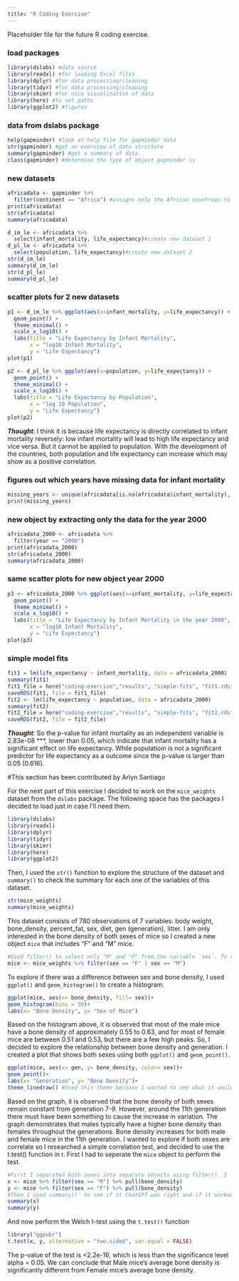 ```yaml
---
title: "R Coding Exercise"
---
```


Placeholder file for the future R coding exercise.

### load packages

```r
library(dslabs) #data source
library(readxl) #for loading Excel files
library(dplyr) #for data processing/cleaning
library(tidyr) #for data processing/cleaning
library(skimr) #for nice visualization of data 
library(here) #to set paths
library(ggplot2) #figures
```

### data from dslabs package

```r
help(gapminder) #look at help file for gapminder data
str(gapminder) #get an overview of data structure
summary(gapminder) #get a summary of data
class(gapminder) #determine the type of object gapminder is
```

### new datasets

```r
africadata <- gapminder %>%
  filter(continent == "Africa") #assigns only the African countries to a new object/variable called africadata
print(africadata)
str(africadata) 
summary(africadata)
```

```r
d_im_le <- africadata %>%
  select(infant_mortality, life_expectancy)#create new dataset 1
d_pl_le <- africadata %>%
  select(population, life_expectancy)#create new dataset 2
str(d_im_le) 
summary(d_im_le)
str(d_pl_le) 
summary(d_pl_le)
```

### scatter plots for 2 new datasets

```r
p1 <- d_im_le %>% ggplot(aes(x=infant_mortality, y=life_expectancy)) + 
  geom_point() +
  theme_minimal() +
  scale_x_log10() +
  labs(title = "Life Expectancy by Infant Mortality",
       x = "log10 Infant Mortality",
       y = "Life Expectancy")
plot(p1)
```

```r
p2 <- d_pl_le %>% ggplot(aes(x=population, y=life_expectancy)) + 
  geom_point() +
  theme_minimal() +
  scale_x_log10() +
  labs(title = "Life Expectancy by Population",
       x = "log 10 Population",
       y = "Life Expectancy")
plot(p2)
```

***Thought***: I think it is because life expectancy is directly correlated to infant mortality reversely: low infant mortality will lead to high life expectancy and vice versa. But it cannot be applied to population. With the development of the countries, both population and life expectancy can increase which may show as a positive correlation.

### figures out which years have missing data for infant mortality

```r
missing_years <- unique(africadata[is.na(africadata$infant_mortality), "year"])
print(missing_years)
```

### new object by extracting only the data for the year 2000

```r
africadata_2000 <- africadata %>%
  filter(year == "2000")
print(africadata_2000)
str(africadata_2000) 
summary(africadata_2000)
```

### same scatter plots for new object year 2000

```r
p3 <- africadata_2000 %>% ggplot(aes(x=infant_mortality, y=life_expectancy)) + 
  geom_point() +
  theme_minimal() +
  scale_x_log10() +
  labs(title = "Life Expectancy by Infant Mortality in the year 2000",
       x = "log10 Infant Mortality",
       y = "Life Expectancy")
plot(p3)
```

### simple model fits

```r
fit1 = lm(life_expectancy ~ infant_mortality, data = africadata_2000)
summary(fit1)
fit1_file = here("coding-exercise","results", "simple-fits", "fit1.rds")
saveRDS(fit1, file = fit1_file)
fit2 <- lm(life_expectancy ~ population, data = africadata_2000)
summary(fit2)
fit2_file = here("coding-exercise","results", "simple-fits", "fit2.rds")
saveRDS(fit2, file = fit2_file)
```

***Thought***: So the p-value for infant mortality as an independent variable is 2.83e-08 \*\*\*, lower than 0.05, which indicate that infant mortality has a significant effect on life expectancy. While populatioin is not a significant predictor for life expectancy as a outcome since the p-value is larger than 0.05 (0.616).


#This section has been contributed by Arlyn Santiago

For the next part of this exercise I decided to work on the `mice_weights` dataset from the `dslabs` package. The following space has the packages I decided to load just in case I'll need them.
```r
library(dslabs)
library(readxl)
library(dplyr)
library(tidyr)
library(skimr)
library(here)
library(ggplot2)
```
Then, I used the `str()` function to explore the structure of the dataset and `summary()` to check the summary for each one of the variables of this dataset.
```r
str(mice_weights)
summary(mice_weights)
```
This dataset consists of 780 observations of 7 variables: body weight, bone_density, percent_fat, sex, diet, gen (generation), litter.
I am only interested in the bone density of both sexes of mice so I created a new object `mice` that includes "F" and "M" mice.
```r
#Used filter() to select only "M" and "F" from the variable `sex`. To do this I used the | operator which means "OR".
mice <- mice_weights %>% filter(sex == "F" | sex == "M")
```
To explore if there was a difference between sex and bone density, I used `ggplot()` and `geom_histogram()` to create a histogram.
```r
ggplot(mice, aes(x= bone_density, fill= sex))+
geom_histogram(bins = 30)+
labs(x= "Bone Density", y= "Sex of Mice")
```
Based on the histogram above, it is observed that most of the male mice have a bone density of approximately 0.55 to 0.63, and for most of female mice are between 0.51 and 0.53, but there are a few high peaks. So, I decided to explore the relationship between bone density and generation. I created a plot that shows both sexes using both `ggplot()` and `geom_point()`.
```r
ggplot(mice, aes(x= gen, y= bone_density, color= sex))+
geom_point()+
labs(x= "Generation", y= "Bone Density")+
theme_linedraw() #Used this theme becuase I wanted to see what it would look like
```
Based on the graph, it is observed that the bone density of both sexes remain constant from generation 7-9. However, around the 11th generation there must have been something to cause the increase in variation. The graph demonstrates that males typically have a higher bone density than females throughout the generations. Bone density increases for both male and female mice in the 11th generation.
I wanted to explore if both sexes are correlate so I researched a simple correlation test, and decided to use the t.test() function in r. First I had to seperate the `mice` object to perform the test.
```r
#First I separated both sexes into separate objects using filter(). I  then used pull() to focus only on bone density.
x <- mice %>% filter(sex == "M") %>% pull(bone_density)
y <- mice %>% filter(sex == "F") %>% pull(bone_density)
#Then I used summary()` to see if it ChatGPT was right and if it worked
summary(x)
summary(y)
```
And now perform the Welch t-test using the `t.test()` function
```r

library("ggpubr")
t.test(x, y, alternative = "two.sided", var.equal = FALSE)
```
The p-value of the test is <2.2e-16, which is less than the significance level alpha = 0.05. We can conclude that Male mice’s average bone density is significantly different from Female mice’s average bone density.
